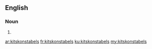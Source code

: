 ==English==

===Noun===
{{head|en}}

# {{plural of|kitskonstabel}}

[[ar:kitskonstabels]]
[[fr:kitskonstabels]]
[[ku:kitskonstabels]]
[[my:kitskonstabels]]